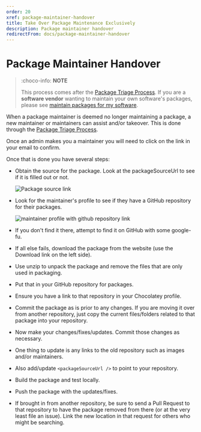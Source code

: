 ```yaml
---
order: 20
xref: package-maintainer-handover
title: Take Over Package Maintenance Exclusively
description: Package maintainer handover
redirectFrom: docs/package-maintainer-handover
---
```


# Package Maintainer Handover

> :choco-info: **NOTE**
>
> This process comes after the [Package Triage Process](xref:package-triage-process). If you are a **software vendor** wanting to maintain your own software's packages, please see [maintain packages for my software](xref:package-triage-process#i-want-to-take-overhelp-with-package-maintenance-for-my-software).


When a package maintainer is deemed no longer maintaining a package, a new maintainer or maintainers can assist and/or takeover. This is done through the [Package Triage Process](xref:package-triage-process).

Once an admin makes you a maintainer you will need to click on the link in your email to confirm.

Once that is done you have several steps:

* Obtain the source for the package. Look at the packageSourceUrl to see if it is filled out or not.

  ![Package source link](/images/maintainer-handover/package-source-link.png)

* Look for the maintainer's profile to see if they have a GitHub repository for their packages.

  ![maintainer profile with github repository link](/images/maintainer-handover/github-repository-link.png)

* If you don't find it there, attempt to find it on GitHub with some google-fu.
* If all else fails, download the package from the website (use the Download link on the left side).
* Use unzip to unpack the package and remove the files that are only used in packaging.
* Put that in your GitHub repository for packages.
* Ensure you have a link to that repository in your Chocolatey profile.
* Commit the package as is prior to any changes. If you are moving it over from another repository, just copy the current files/folders related to that package into your repository.
* Now make your changes/fixes/updates. Commit those changes as necessary.
* One thing to update is any links to the old repository such as images and/or maintainers.
* Also add/update `<packageSourceUrl />` to point to your repository.
* Build the package and test locally.
* Push the package with the updates/fixes.
* If brought in from another repository, be sure to send a Pull Request to that repository to have the package removed from there (or at the very least file an issue). Link the new location in that request for others who might be searching.
